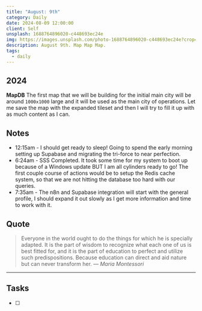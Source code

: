 ```yaml
---
title: "August: 9th"
category: Daily
date: 2024-08-09 12:00:00
client: Self
unsplash: 1688764896020-c448693ec24e
img: https://images.unsplash.com/photo-1688764896020-c448693ec24e?crop=entropy&cs=srgb&fm=jpg&ixid=MnwzNjM5Nzd8MHwxfHJhbmRvbXx8fHx8fHx8fDE2ODE3NDg2ODY&ixlib=rb-4.0.3&q=85
description: August 9th. Map Map Map.
tags:
  - daily
---
```


## 2024

**MapDB**
The first map that we will be building for the initial main city will be around `1000x1000` large and it will be used as the main city of operations.
Let me save the map with the expanded tileset and then I will try to fill it up with as much content as I can.

## Notes

- 12:15am - I should get ready to sleep! Going to spend the early morning setting up Supabase and migrating the tri-force to near perfection.
- 6:24am - SSS Completed. It took some time for my system to boot up because of a Windows update BUT I am all cylinders ready to go! The first couple course of actions would be to setup the Redis cache system, so that we are not hitting the database too hard with our queries. 
- 7:35am - The n8n and Supabase integration will start with the general profile, I should expand it out slowly as I get more information and time to work with it.

## Quote

> Everyone in the world ought to do the things for which he is specially adapted. It is the part of wisdom to recognize what each one of us is best fitted for, and it is the part of education to perfect and utilize such predispositions. Because education can direct and aid nature but can never transform her.
> — <cite>Maria Montessori</cite>

---

## Tasks

- [ ]